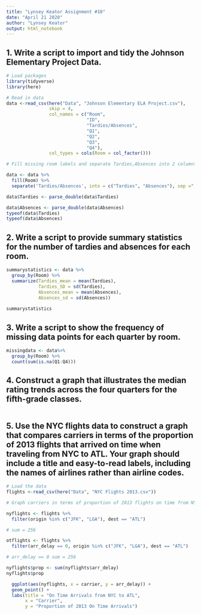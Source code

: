 ```yaml
---
title: "Lynsey Keator Assignment #10"
date: "April 21 2020"
author: "Lynsey Keator"
output: html_notebook
---
```


## 1. Write a script to import and tidy the Johnson Elementary Project Data.

```r

# Load packages
library(tidyverse)
library(here)

# Read in data
data <-read_csv(here("Data", "Johnson Elementary ELA Project.csv"),
                skip = 4,
                col_names = c("Room", 
                              "ID", 
                              "Tardies/Absences", 
                              "Q1", 
                              "Q2", 
                              "Q3", 
                              "Q4"),
                col_types = cols(Room = col_factor()))

# Fill missing room labels and separate Tardies,Absences into 2 columns using pipe

data <- data %>%
  fill(Room) %>%
  separate('Tardies/Absences', into = c("Tardies", "Absences"), sep =";")

data$Tardies <- parse_double(data$Tardies)

data$Absences <- parse_double(data$Absences)
typeof(data$Tardies)
typeof(data$Absences)

```


## 2. Write a script to provide summary statistics for the number of tardies and absences for each room.


```r

summarystatistics <- data %>%
  group_by(Room) %>%
  summarize(Tardies_mean = mean(Tardies),
            Tardies_SD = sd(Tardies),
            Absences_mean = mean(Absences),
            Absences_sd = sd(Absences))
                              
summarystatistics

```

## 3. Write a script to show the frequency of missing data points for each quarter by room.

```r

missingdata <- data%>%
  group_by(Room) %>%
  count(sum(is.na(Q1:Q4)))

```


## 4. Construct a graph that illustrates the median rating trends across the four quarters for the fifth-grade classes.

```r

```

## 5. Use the NYC flights data to construct a graph that compares carriers in terms of the proportion of 2013 flights that arrived on time when traveling from NYC to ATL. Your graph should include a title and easy-to-read labels, including the names of airlines rather than airline codes.

```r
# Load the data
flights <-read_csv(here("Data", "NYC Flights 2013.csv"))

# Graph carriers in terms of proportion of 2013 flights on time from NYC to ATL

nyflights <- flights %>%
  filter(origin %in% c("JFK", "LGA"), dest == "ATL") 

# sum = 256

otflights <- flights %>%
  filter(arr_delay == 0, origin %in% c("JFK", "LGA"), dest == "ATL") 

# arr_delay == 0 sum = 256

nyflights$prop <- sum(nyflights$arr_delay)
nyflights$prop

  ggplot(aes(nyflights, x = carrier, y = arr_delay)) +
  geom_point() +
  labs(title = "On Time Arrivals from NYC to ATL",
       x = "Carrier",
       y = "Proportion of 2013 On Time Arrivals")

```

